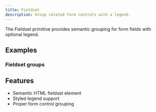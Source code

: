 ```yaml
---
title: Fieldset
description: Group related form controls with a legend.
---
```


The Fieldset primitive provides semantic grouping for form fields with optional legend.

## Examples

### Fieldset groups

<Preview path="primitives-fieldset" />

## Features

- Semantic HTML fieldset element
- Styled legend support
- Proper form control grouping

